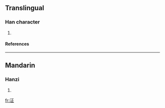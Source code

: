 ==Translingual==
===Han character===
{{Han char|rn=85|rad=水|as=05|sn=8|four=|canj=水一卜一 (EMYM)}}
# {{defn|Han|sort=水05}}
====References====
{{Han ref|kx=0617.050|dkj=17305|hdz=31579.020|uh=6CDF|ud=27871}}

----
==Mandarin==
===Hanzi===
{{cmn-hanzi|pin=[[chēng]] ([[cheng1]]), [[lǐng]] ([[ling3]])|wg=ch'eng<sup>1</sup>, ling<sup>3</sup>}}
# {{defn|Mandarin}}

[[fr:泟]]